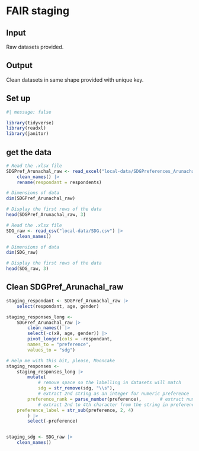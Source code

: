 # FAIR staging

## Input

Raw datasets provided.

## Output

Clean datasets in same shape provided with unique key.

## Set up

```r
#| message: false

library(tidyverse)
library(readxl)
library(janitor)

```

## get the data

```r
# Read the .xlsx file
SDGPref_Arunachal_raw <- read_excel("local-data/SDGPreferences_Arunachal.xlsx") |>
	clean_names() |>
	rename(respondant = respondents)

# Dimensions of data
dim(SDGPref_Arunachal_raw)

# Display the first rows of the data
head(SDGPref_Arunachal_raw, 3)
```


```r
# Read the .xlsx file
SDG_raw <- read_csv("local-data/SDG.csv") |>
	clean_names()

# Dimensions of data
dim(SDG_raw)

# Display the first rows of the data
head(SDG_raw, 3)

```

## Clean SDGPref_Arunachal_raw

```r

staging_respondant <- SDGPref_Arunachal_raw |>
	select(respondant, age, gender) 

staging_responses_long <- 
	SDGPref_Arunachal_raw |>
		clean_names() |>
		select(-c(x9, age, gender)) |>
		pivot_longer(cols = -respondant,
		names_to = "preference",
		values_to = "sdg") 

# Help me with this bit, please, Mooncake
staging_responses <-		
	staging_responses_long |>
		mutate(
			# remove space so the labelling in datasets will match
			sdg = str_remove(sdg, "\\s"),
			# extract 2nd string as an integer for numeric preference
		preference_rank = parse_number(preference),       # extract numeric rank (1, 2, ...)
			# extract 2nd to 4th character from the string in preference_label
    preference_label = str_sub(preference, 2, 4)   
		) |>
		select(-preference)


staging_sdg <- SDG_raw |>
	clean_names()



```

